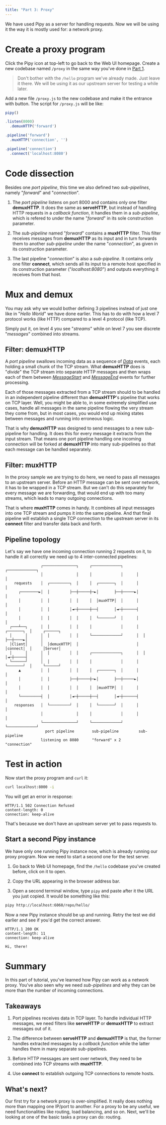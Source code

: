 ```yaml
---
title: "Part 3: Proxy"
---
```



We have used Pipy as a server for handling requests. Now we will be using it
the way it is mostly used for: a network proxy.

# Create a proxy program

Click the Pipy icon at top-left to go back to the Web UI homepage. Create
a new codebase named `/proxy` in the same way you've done in
[Part 1](/tutorial/01-hello#create-a-pipy-program).

> Don't bother with the `/hello` program we've already made. Just leave it there.
> We will be using it as our upstream server for testing a while later.

Add a new file `/proxy.js` to the new codebase and make it the entrance
with <FlagIcon/> button. The script for `/proxy.js` will be like:

``` js
pipy()

.listen(8000)
  .demuxHTTP('forward')

.pipeline('forward')
  .muxHTTP('connection', '')

.pipeline('connection')
  .connect('localhost:8080')
```

# Code dissection

Besides one _port pipeline_, this time we also defined two _sub-pipelines_,
namely "_forward_" and "_connection_".

1. The _port pipeline_ listens on port 8000 and contains only one
   filter **demuxHTTP**. It does the same as **serveHTTP**, but instead of
   handling HTTP requests in a _callback function_, it handles them in
   a _sub-pipeline_, which is refered to under the name "_forward_" in its
   sole construction parameter.

2. The _sub-pipeline_ named "_forward_" contains a **muxHTTP** filter.
   This filter receives messages from **demuxHTTP** as its input and in turn
   forwards them to another _sub-pipeline_ under the name "_connection_", as
   given in its construction parameter.

3. The last pipeline "_connection_" is also a _sub-pipeline_. It contains
   only one filter **connect**, which sends all its input to a remote host
   specified in its construction parameter ("_localhost:8080_") and outputs
   everything it receives from that host.

# Mux and demux

You may ask why we would bother defining 3 pipelines instead of just one like
in "_Hello World_" we have done earlier. This has to do with how a level 7
protocol works (like HTTP) compared to a level 4 protocol (like TCP).

Simply put it, on level 4 you see "_streams_" while on level 7 you see discrete
"_messages_" combined into streams.

## Filter: demuxHTTP

A _port pipeline_ swallows incoming data as a sequence of
[_Data_](/reference/classes/Data) events, each holding a small chunk of
the TCP stream. What **demuxHTTP** does is "_divide_" the TCP stream
into separate HTTP messages and then wraps each of them between
[_MessageStart_](/reference/classes/MessageStart) and
[_MessageEnd_](/reference/classes/MessageEnd) events for further processing.

Each of those messages extracted from a TCP stream should to be handled
in an independent pipeline different than **demuxHTTP**'s pipeline that works
on TCP layer. Well, you might be able to, in some extremely simplified use cases,
handle all messages in the same pipeline flowing the very stream they come from,
but in most cases, you would end up mixing states between messages and running
into erroneous logic.

That is why **demuxHTTP** was designed to send messages to a new sub-pipeline
for handling. It does this for every message it extracts from the input stream.
That means one port pipeline handling one incoming connection will be forked
at **demuxHTTP** into many sub-pipelines so that each message can be handled
separately.

## Filter: muxHTTP

In the proxy sample we are trying to do here, we need to pass all messages to
an upstream server. Before an HTTP message can be sent over network, it has
to be wrapped in a TCP stream. But we can't do this separately for every
message we are forwarding, that would end up with too many streams, which leads
to many outgoing connections.

That is where **muxHTTP** comes in handy. It combines all input messages into
one TCP stream and pumps it into the same pipeline. And that final pipeline
will establish a single TCP connection to the upstream server in its **connect**
filter and transfer data back and forth.

## Pipeline topology

Let's say we have one incoming connection running 2 requests on it, to handle it
all correctly we need up to 4 inter-connected pipelines:

```
                ┌───────────────┐     ┌─────────────┐      ┌─────────────┐
                │               │     │             │      │             │
    requests    │  ┌─────────┐  │     │  ┌───────┐  │      │             │
      ┌────────►│  │         ├──┼─────┼─►│       ├──┼─────►│             │
      │         │  │         │  │     │  │muxHTTP│  │      │             │
      │         │  │         │◄─┼─────┼──┤       │◄─┼──────┤             │
      │         │  │         │  │     │  └───────┘  │      │             │
  ┌───┴──┐      │  │         │  │     │             │      │  ┌───────┐  │     ┌──────┐
  │      │      │  │         │  │     └─────────────┘      │  │       ├──┼────►│      │
  │Client│      │  │demuxHTTP│  │                          │  │connect│  │     │Server│
  │      │      │  │         │  │     ┌─────────────┐      │  │       │◄─┼─────┤      │
  └──────┘      │  │         │  │     │             │      │  └───────┘  │     └──────┘
      ▲         │  │         │  │     │  ┌───────┐  │      │             │
      │         │  │         ├──┼─────┼─►│       ├──┼─────►│             │
      │         │  │         │  │     │  │muxHTTP│  │      │             │
      └─────────┤  │         │◄─┼─────┼──┤       │◄─┼──────┤             │
    responses   │  └─────────┘  │     │  └───────┘  │      │             │
                │               │     │             │      │             │
                └───────────────┘     └─────────────┘      └─────────────┘
                  port pipeline        sub-pipeline         sub-pipeline
                listening on 8080      "forward" x 2        "connection"
```

# Test in action

Now start the proxy program and `curl` it:

``` sh
curl localhost:8000 -i
```

You will get an error in response:

```
HTTP/1.1 502 Connection Refused
content-length: 0
connection: keep-alive
```

That's because we don't have an upstream server yet to pass requests to.

## Start a second Pipy instance

We have only one running Pipy instance now, which is already running
our proxy program. Now we need to start a second one for the test server.

1. Go back to Web UI homepage, find the `/hello` codebase you've created before,
   click on it to open.

2. Copy the URL appearing in the browser address bar.

3. Open a second terminal window, type `pipy` and paste after it the URL you
   just copied. It would be something like this:

```sh
pipy http://localhost:6060/repo/hello/
```

Now a new Pipy instance should be up and running. Retry the test we did earlier
and see if you'd get the correct answer.

```
HTTP/1.1 200 OK
content-length: 11
connection: keep-alive

Hi, there!
```

# Summary

In this part of tutorial, you've learned how Pipy can work as a network proxy.
You've also seen why we need _sub-pipelines_ and why they can be more than
the number of incoming connections.

## Takeaways

1. Port pipelines receives data in TCP layer. To handle individual HTTP messages,
   we need filters like **serveHTTP** or **demuxHTTP** to extract messages
   out of it.

2. The difference between **serveHTTP** and **demuxHTTP** is that, the former
   handles extracted messages by a _callback function_ while the latter handles
   them in many separate sub-pipelines.

3. Before HTTP messages are sent over network, they need to be combined into
   TCP streams with **muxHTTP**.

4. Use **connect** to establish outgoing TCP connections to remote hosts.

## What's next?

Our first try for a network proxy is over-simplified. It really does nothing
more than mapping one IP/port to another. For a proxy to be any useful, we need
functionalities like routing, load balancing, and so on. Next, we'll be looking
at one of the basic tasks a proxy can do: routing.
